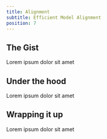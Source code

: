 ```yaml
---
title: Alignment
subtitle: Efficient Model Alignment
position: 7
---
```


## The Gist

Lorem ipsum dolor sit amet

## Under the hood

Lorem ipsum dolor sit amet

## Wrapping it up

Lorem ipsum dolor sit amet
